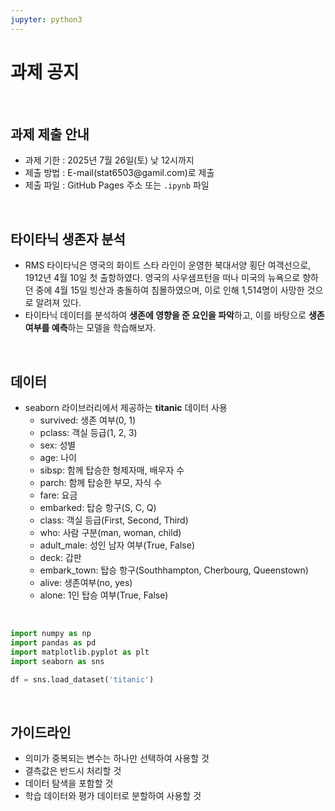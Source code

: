 ```yaml
---
jupyter: python3
---
```


<h1>과제 공지</h1>

<br>

## 과제 제출 안내
+ 과제 기한 : 2025년 7월 26일(토) 낮 12시까지
+ 제출 방법 : E-mail(stat6503@gamil.com)로 제출
+ 제출 파일 : GitHub Pages 주소 또는 `.ipynb` 파일

<br>

## 타이타닉 생존자 분석
+ RMS 타이타닉은 영국의 화이트 스타 라인이 운영한 북대서양 횡단 여객선으로, 1912년 4월 10일 첫 출항하였다. 영국의 사우샘프턴을 떠나 미국의 뉴욕으로 향하던 중에 4월 15일 빙산과 충돌하여 침몰하였으며, 이로 인해 1,514명이 사망한 것으로 알려져 있다.
+ 타이타닉 데이터를 분석하여 **생존에 영향을 준 요인을 파악**하고, 이를 바탕으로 **생존 여부를 예측**하는 모델을 학습해보자.

<br>

## 데이터
+ seaborn 라이브러리에서 제공하는 **titanic** 데이터 사용
  + survived: 생존 여부(0, 1)
  + pclass: 객실 등급(1, 2, 3)
  + sex: 성별
  + age: 나이
  + sibsp: 함께 탑승한 형제자매, 배우자 수
  + parch: 함께 탑승한 부모, 자식 수
  + fare: 요금
  + embarked: 탑승 항구(S, C, Q)
  + class: 객실 등급(First, Second, Third)
  + who: 사람 구분(man, woman, child)
  + adult_male: 성인 남자 여부(True, False)
  + deck: 갑판
  + embark_town: 탑승 항구(Southhampton, Cherbourg, Queenstown)
  + alive: 생존여부(no, yes)
  + alone: 1인 탑승 여부(True, False)

<br>

``` python
import numpy as np
import pandas as pd
import matplotlib.pyplot as plt
import seaborn as sns

df = sns.load_dataset('titanic')
```

<br>

## 가이드라인
+ 의미가 중복되는 변수는 하나만 선택하여 사용할 것
+ 결측값은 반드시 처리할 것
+ 데이터 탐색을 포함할 것
+ 학습 데이터와 평가 데이터로 분할하여 사용할 것

